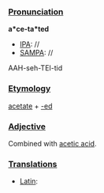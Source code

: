 ===[[Pronunciation]]===

'''a*ce-ta*ted'''
*[[IPA]]: //
*[[SAMPA]]: //
AAH-seh-TEI-tid
===[[Etymology]]===

[[acetate]] + [[-ed]]
===[[Adjective]]===

Combined with [[acetic acid]].
===[[Translations]]===

*[[Latin]]: